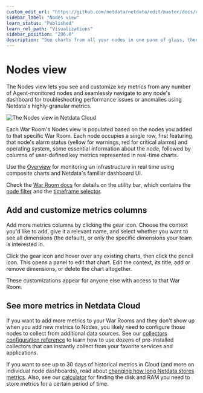 ```yaml
---
custom_edit_url: "https://github.com/netdata/netdata/edit/master/docs/cloud/visualize/nodes.md"
sidebar_label: "Nodes view"
learn_status: "Published"
learn_rel_path: "Visualizations"
sidebar_position: "296.0"
description: "See charts from all your nodes in one pane of glass, then dive in to embedded dashboards for granular troubleshooting of ongoing issues."
---
```

# Nodes view

The Nodes view lets you see and customize key metrics from any number of Agent-monitored nodes and seamlessly navigate
to any node's dashboard for troubleshooting performance issues or anomalies using Netdata's highly-granular metrics.

![The Nodes view in Netdata
Cloud](https://user-images.githubusercontent.com/1153921/119035218-2eebb700-b964-11eb-8b74-4ec2df0e457c.png)

Each War Room's Nodes view is populated based on the nodes you added to that specific War Room. Each node occupies a
single row, first featuring that node's alarm status (yellow for warnings, red for critical alarms) and operating
system, some essential information about the node, followed by columns of user-defined key metrics represented in
real-time charts.

Use the [Overview](/docs/getting-started/monitor-your-infrastructure/home-overview-and-single-node-view) for monitoring an infrastructure in real time using
composite charts and Netdata's familiar dashboard UI.

Check the [War Room docs](/docs/getting-started/monitor-your-infrastructure/war-rooms) for details on the utility bar, which contains the [node
filter](/docs/getting-started/monitor-your-infrastructure/war-rooms#node-filter) and the [timeframe
selector](/docs/getting-started/monitor-your-infrastructure/war-rooms#play-pause-force-play-and-timeframe-selector).

## Add and customize metrics columns

Add more metrics columns by clicking the gear icon. Choose the context you'd like to add, give it a relevant name, and
select whether you want to see all dimensions (the default), or only the specific dimensions your team is interested in.

Click the gear icon and hover over any existing charts, then click the pencil icon. This opens a panel to
edit that chart. Edit the context, its title, add or remove dimensions, or delete the chart altogether.

These customizations appear for anyone else with access to that War Room.

## See more metrics in Netdata Cloud

If you want to add more metrics to your War Rooms and they don't show up when you add new metrics to Nodes, you likely
need to configure those nodes to collect from additional data sources. See our [collectors configuration reference](/docs/data-collection/collectors-configuration) 
to learn how to use dozens of pre-installed collectors that can instantly collect from your favorite services and applications.

If you want to see up to 30 days of historical metrics in Cloud (and more on individual node dashboards), read about [changing how long Netdata stores metrics](/docs/deployment-in-production/metric-retention---database/change-how-long-netdata-stores-metrics). Also, see our
[calculator](/docs/store/change-metrics-storage#calculate-the-system-resources-RAM-disk-space-needed-to-store-metrics)
for finding the disk and RAM you need to store metrics for a certain period of time.
